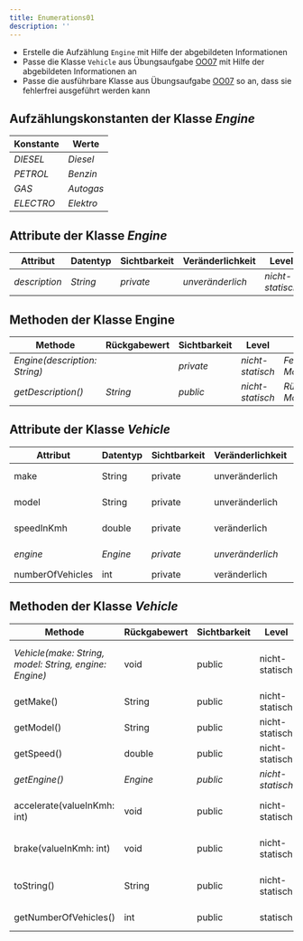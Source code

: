 ```yaml
---
title: Enumerations01
description: ''
---
```



- Erstelle die Aufzählung `Engine` mit Hilfe der abgebildeten Informationen
- Passe die Klasse `Vehicle` aus Übungsaufgabe [OO07](../oo/oo07) mit Hilfe der
  abgebildeten Informationen an
- Passe die ausführbare Klasse aus Übungsaufgabe [OO07](../oo/oo07) so an, dass
  sie fehlerfrei ausgeführt werden kann

## Aufzählungskonstanten der Klasse _Engine_

| Konstante | Werte     |
| --------- | --------- |
| _DIESEL_  | _Diesel_  |
| _PETROL_  | _Benzin_  |
| _GAS_     | _Autogas_ |
| _ELECTRO_ | _Elektro_ |

## Attribute der Klasse _Engine_

| Attribut      | Datentyp | Sichtbarkeit | Veränderlichkeit | Level            |
| ------------- | -------- | ------------ | ---------------- | ---------------- |
| _description_ | _String_ | _private_    | _unveränderlich_ | _nicht-statisch_ |

## Methoden der Klasse Engine

| Methode                       | Rückgabewert | Sichtbarkeit | Level            | Beschreibung                        |
| ----------------------------- | ------------ | ------------ | ---------------- | ----------------------------------- |
| _Engine(description: String)_ |              | _private_    | _nicht-statisch_ | _Festlegen der Motorenbeschreibung_ |
| _getDescription()_            | _String_     | _public_     | _nicht-statisch_ | _Rückgabe der Motorenbeschreibung_  |

## Attribute der Klasse _Vehicle_

| Attribut         | Datentyp | Sichtbarkeit | Veränderlichkeit | Level            |
| ---------------- | -------- | ------------ | ---------------- | ---------------- |
| make             | String   | private      | unveränderlich   | nicht-statisch   |
| model            | String   | private      | unveränderlich   | nicht-statisch   |
| speedInKmh       | double   | private      | veränderlich     | nicht-statisch   |
| _engine_         | _Engine_ | _private_    | _unveränderlich_ | _nicht-statisch_ |
| numberOfVehicles | int      | private      | veränderlich     | statisch         |

## Methoden der Klasse _Vehicle_

| Methode                                                | Rückgabewert | Sichtbarkeit | Level            | Beschreibung                                            |
| ------------------------------------------------------ | ------------ | ------------ | ---------------- | ------------------------------------------------------- |
| _Vehicle(make: String, model: String, engine: Engine)_ | void         | public       | nicht-statisch   | _Festlegen des Herstellers, des Modells und des Motors_ |
| getMake()                                              | String       | public       | nicht-statisch   | Rückgabe des Herstellers                                |
| getModel()                                             | String       | public       | nicht-statisch   | Rückgabe des Modells                                    |
| getSpeed()                                             | double       | public       | nicht-statisch   | Rückgabe der Geschwindigkeit                            |
| _getEngine()_                                          | _Engine_     | _public_     | _nicht-statisch_ | _Rückgabe des Motors_                                   |
| accelerate(valueInKmh: int)                            | void         | public       | nicht-statisch   | Erhöhung der Geschwindigkeit um den eingehenden Wert    |
| brake(valueInKmh: int)                                 | void         | public       | nicht-statisch   | Reduzierung der Geschwindigkeit um den eingehenden Wert |
| toString()                                             | String       | public       | nicht-statisch   | _Rückgabe: Hersteller Modell \(Motorenbeschreibung\)_   |
| getNumberOfVehicles()                                  | int          | public       | statisch         | Rückgabe der Anzahl Fahrzeuge                           |

<Exercise pullRequest="34" branchSuffix="enums/01" />
